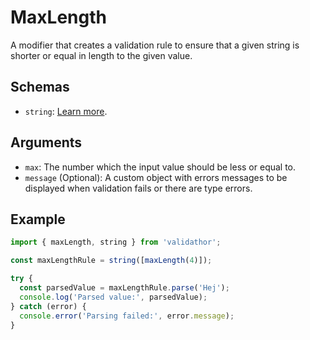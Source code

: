 # MaxLength

A modifier that creates a validation rule to ensure that a given string is shorter or equal in length to the given value.

## Schemas

- `string`: [Learn more](/schemas/string).

## Arguments

- `max`: The number which the input value should be less or equal to.
- `message` (Optional): A custom object with errors messages to be displayed when validation fails or there are type errors.

## Example

```ts
import { maxLength, string } from 'validathor';

const maxLengthRule = string([maxLength(4)]);

try {
  const parsedValue = maxLengthRule.parse('Hej');
  console.log('Parsed value:', parsedValue);
} catch (error) {
  console.error('Parsing failed:', error.message);
}
```
